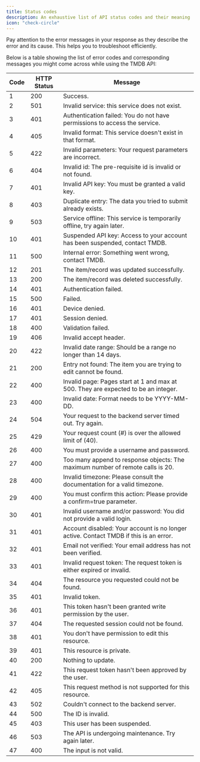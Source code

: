 ```yaml
---
title: Status codes
description: An exhaustive list of API status codes and their meaning 
icon: "check-circle"
---
```


<Tip>
    Pay attention to the error messages in your response as they describe the error and its cause. 
    This helps you to troubleshoot efficiently.
</Tip>  

Below is a table showing the list of error codes and corresponding messages you might come across while using the TMDB API:

| Code | HTTP Status | Message                                                                              |                                                 
| -----| ----------- | -----------------------------------------------------------------------------------  |                                                             
|   1  | 200	     | Success.                                                                             |                                                           
|   2  | 501	     | Invalid service: this service does not exist.                                        |        
|   3  | 401	     | Authentication failed: You do not have permissions to access the service.            |         
|   4  | 405	     | Invalid format: This service doesn't exist in that format.                           |        
|   5  | 422	     | Invalid parameters: Your request parameters are incorrect.                           |        
|   6  | 404	     | Invalid id: The pre-requisite id is invalid or not found.                            |                   
|   7  | 401	     | Invalid API key: You must be granted a valid key.                                    |              
|   8  | 403	     | Duplicate entry: The data you tried to submit already exists.                        | 
|   9  | 503	     | Service offline: This service is temporarily offline, try again later.               |                                                          
|   10 | 401	     | Suspended API key: Access to your account has been suspended, contact TMDB.          |                  
|   11 | 500	     | Internal error: Something went wrong, contact TMDB.                                  |                   
|   12 | 201	     | The item/record was updated successfully.                                            |            
|   13 | 200	     | The item/record was deleted successfully.                                            |                
|   14 | 401	     | Authentication failed.                                                               |                                                                                
|   15 | 500	     | Failed.                                                                              |                                                                                
|   16 | 401	     | Device denied.                                                                       |                                                                                
|   17 | 401	     | Session denied.                                                                      |                                                                                
|   18 | 400	     | Validation failed.                                                                   |                                                                                
|   19 | 406	     | Invalid accept header.                                                               |                                                                                
|   20 | 422	     | Invalid date range: Should be a range no longer than 14 days.                        |                                                                                
|   21 | 200	     | Entry not found: The item you are trying to edit cannot be found.                    |                                                                                
|   22 | 400	     | Invalid page: Pages start at 1 and max at 500. They are expected to be an integer.   |                                                                                
|   23 | 400	     | Invalid date: Format needs to be YYYY-MM-DD.                                         |                                                                                
|   24 | 504	     | Your request to the backend server timed out. Try again.                             |                                                                                
|   25 | 429	     | Your request count (#) is over the allowed limit of (40).                            |                                                                                
|   26 | 400	     | You must provide a username and password.                                            |                                                                                
|   27 | 400	     | Too many append to response objects: The maximum number of remote calls is 20.       |                                                                                
|   28 | 400	     | Invalid timezone: Please consult the documentation for a valid timezone.             |                                                                                
|   29 | 400	     | You must confirm this action: Please provide a confirm=true parameter.               |                                                                                
|   30 | 401	     | Invalid username and/or password: You did not provide a valid login.                 |                                                                                
|   31 | 401	     | Account disabled: Your account is no longer active. Contact TMDB if this is an error.|                                                                                
|   32 | 401	     | Email not verified: Your email address has not been verified.                        |                                                                                
|   33 | 401	     | Invalid request token: The request token is either expired or invalid.               |                                                                                
|   34 | 404	     | The resource you requested could not be found.                                       |                                                                                
|   35 | 401	     | Invalid token.                                                                       |                                                                                
|   36 | 401	     | This token hasn't been granted write permission by the user.                         |                                                                                
|   37 | 404	     | The requested session could not be found.                                            |                                                                                
|   38 | 401	     | You don't have permission to edit this resource.                                     |                                                                                
|   39 | 401	     | This resource is private.                                                            |                                                                                
|   40 | 200	     | Nothing to update.                                                                   |                                                                                
|   41 | 422	     | This request token hasn't been approved by the user.                                 |
|   42 | 405	     | This request method is not supported for this resource.                              |
|   43 | 502	     | Couldn't connect to the backend server.                                              |
|   44 | 500	     | The ID is invalid.                                                                   |
|   45 | 403	     | This user has been suspended.                                                        |
|   46 | 503	     | The API is undergoing maintenance. Try again later.                                  |
|   47 | 400	     | The input is not valid.                                                              |   
